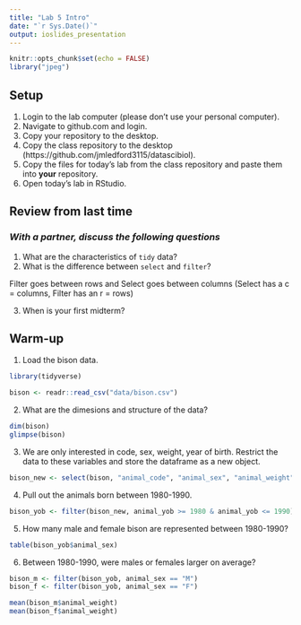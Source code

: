```yaml
---
title: "Lab 5 Intro"
date: "`r Sys.Date()`"
output: ioslides_presentation
---
```


```r
knitr::opts_chunk$set(echo = FALSE)
library("jpeg")
```

## Setup
1. Login to the lab computer (please don't use your personal computer).  
2. Navigate to github.com and login.   
2. Copy your repository to the desktop.   
5. Copy the class repository to the desktop (https://github.com/jmledford3115/datascibiol).  
6. Copy the files for today's lab from the class repository and paste them into **your** repository.  
7. Open today's lab in RStudio.  

## Review from last time
### *With a partner, discuss the following questions*
1. What are the characteristics of `tidy` data?  
2. What is the difference between `select` and `filter`?  

Filter goes between rows and Select goes between columns (Select has a c = columns, Filter has an r = rows)

3. When is your first midterm?  

## Warm-up
1. Load the bison data.
```r
library(tidyverse)
```

```r
bison <- readr::read_csv("data/bison.csv")
```

2. What are the dimesions and structure of the data?

```r
dim(bison)
glimpse(bison)
```

3. We are only interested in code, sex, weight, year of birth. Restrict the data to these variables and store the dataframe as a new object.

```r
bison_new <- select(bison, "animal_code", "animal_sex", "animal_weight", "animal_yob")
```

4. Pull out the animals born between 1980-1990.

```r
bison_yob <- filter(bison_new, animal_yob >= 1980 & animal_yob <= 1990)
```


5. How many male and female bison are represented between 1980-1990?

```r
table(bison_yob$animal_sex)
```

6. Between 1980-1990, were males or females larger on average?

```r
bison_m <- filter(bison_yob, animal_sex == "M")
bison_f <- filter(bison_yob, animal_sex == "F")

mean(bison_m$animal_weight)
mean(bison_f$animal_weight)
```

